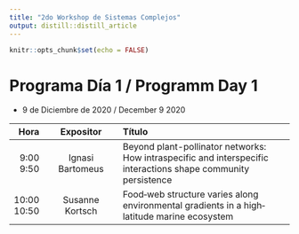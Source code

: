 ```yaml
---
title: "2do Workshop de Sistemas Complejos"
output: distill::distill_article
---
```


```r
knitr::opts_chunk$set(echo = FALSE)
```


# Programa Día 1 / Programm Day 1  

* 9 de Diciembre de 2020 / December 9 2020



--------------------------------------------------------------------------------------------
   Hora     Expositor             Título
 
------- ------------------------  ----------------------------------------------------------
 9:00       Ignasi Bartomeus      Beyond plant-pollinator networks: How intraspecific 
 9:50                             and interspecific interactions shape community persistence

10:00       Susanne Kortsch       Food‐web structure varies along environmental gradients in 
10:50                                  a high‐latitude marine ecosystem
-------------------------------------------------------------------------------------------- 